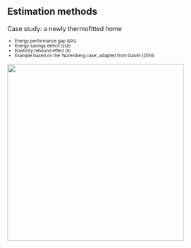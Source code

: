 
## Estimation methods

Case study: a newly thermofitted home

::: {.absolute top="32%" left="40%"}
::: {style="font-size: 0.7em"}
::: {.incremental}
- Energy performance gap (`EPG`)
- Energy savings deficit (`ESD`)
- Elasticity rebound effect (`R`)
- Example based on the 'Nuremberg case', adapted from Galvin (2014)
:::
:::
:::



::: {.absolute top="20%" left="0%"}
![](pictures/methods.jpg){width="400"}
:::




